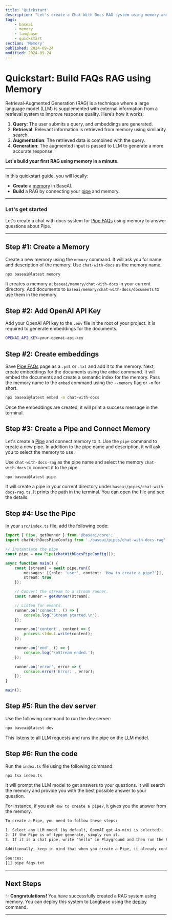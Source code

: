 ```yaml
---
title: 'Quickstart'
description: "Let's create a Chat With Docs RAG system using memory and AI LLM models like GPT, Llama, and Mistral. Build and deploy with ease."
tags:
    - baseai
    - memory
    - langbase
    - quickstart
section: 'Memory'
published: 2024-09-24
modified: 2024-09-24
---
```


# Quickstart: Build FAQs RAG using Memory

Retrieval-Augmented Generation (RAG) is a technique where a large language model (LLM) is supplemented with external information from a retrieval system to improve response quality. Here’s how it works:

1.	**Query**: The user submits a query, and embeddings are generated.
2.	**Retrieval**: Relevant information is retrieved from memory using similarity search.
3.	**Augmentation**: The retrieved data is combined with the query.
4.	**Generation**: The augmented input is passed to LLM to generate a more accurate response.

**Let's build your first RAG using memory in a minute.**

---

In this quickstart guide, you will locally:

-   **Create** a [memory](https://langbase.com/docs/memory) in BaseAI.
-   **Build** a RAG by connecting your [pipe](https://langbase.com/docs/pipe) and memory.

---

### Let's get started

Let's create a chat with docs system for [Pipe FAQs](https://langbase.com/docs/pipe/faqs) using memory to answer questions about Pipe.

---

## Step #1: Create a Memory

Create a new memory using the `memory` command. It will ask you for name and description of the memory. Use `chat-with-docs` as the memory name.

```bash
npx baseai@latest memory
```

It creates a memory at `baseai/memory/chat-with-docs` in your current directory. Add documents to `baseai/memory/chat-with-docs/documents` to use them in the memory.

## Step #2: Add OpenAI API Key

Add your OpenAI API key to the `.env` file in the root of your project. It is required to generate embeddings for the documents.

```bash
OPENAI_API_KEY=your-openai-api-key
```

## Step #2: Create embeddings

Save [Pipe FAQs](https://langbase.com/docs/pipe/faqs) page as a `.pdf` or `.txt` and add it to the memory. Next, create embeddings for the documents using the `embed` command. It will embed the documents and create a semantic index for the memory. Pass the memory name to the `embed` command using the `--memory` flag or `-m` for short.

```bash
npx baseai@latest embed -m chat-with-docs
```

Once the embeddings are created, it will print a success message in the terminal.

## Step #3: Create a Pipe and Connect Memory

Let's create a [Pipe](/docs/pipe/quickstart) and connect memory to it. Use the `pipe` command to create a new pipe. In addition to the pipe name and description, it will ask you to select the memory to use.

Use `chat-with-docs-rag` as the pipe name and select the memory `chat-with-docs` to connect it to the pipe.

```bash
npx baseai@latest pipe
```

It will create a pipe in your current directory under `baseai/pipes/chat-with-docs-rag.ts`. It prints the path in the terminal. You can open the file and see the details.


## Step #4: Use the Pipe

In your `src/index.ts` file, add the following code:


```ts
import { Pipe, getRunner } from '@baseai/core';
import chatWithDocsPipeConfig from './baseai/pipes/chat-with-docs-rag';

// Instantiate the pipe
const pipe = new Pipe(chatWithDocsPipeConfig());

async function main() {
	const {stream} = await pipe.run({
		messages: [{role: 'user', content: 'How to create a pipe?'}],
		stream: true
	});

	// Convert the stream to a stream runner.
	const runner = getRunner(stream);

	// Listen for events.
	runner.on('connect', () => {
		console.log('Stream started.\n');
	});

	runner.on('content', content => {
		process.stdout.write(content);
	});

	runner.on('end', () => {
		console.log('\nStream ended.');
	});

	runner.on('error', error => {
		console.error('Error:', error);
	});
}

main();

```

## Step #5: Run the dev server

Use the following command to run the dev server:

```bash
npx baseai@latest dev
```

This listens to all LLM requests and runs the pipe on the LLM model.

## Step #6: Run the code

Run the `index.ts` file using the following command:

```bash
npx tsx index.ts
```

It will prompt the LLM model to get answers to your questions. It will search the memory and provide you with the best possible answer to your question.

For instance, if you ask `How to create a pipe?`, it gives you the answer from the memory.

```txt
To create a Pipe, you need to follow these steps:

1. Select any LLM model (by default, OpenAI gpt-4o-mini is selected).
2. If the Pipe is of type generate, simply run it.
3. If it is a chat pipe, write "hello" in Playground and then run the Pipe.

Additionally, keep in mind that when you create a Pipe, it already contains a readme which can be edited at any time [1].

Sources:
[1] pipe faqs.txt
```



---

## Next Steps

✨ **Congratulations!** You have successfully created a RAG system using memory. You can deploy this system to Langbase using the [deploy](/deployment/deploy) command.

---
